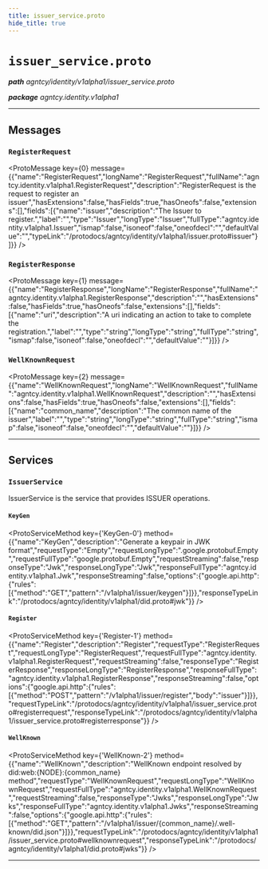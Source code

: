 ```yaml
---
title: issuer_service.proto
hide_title: true
---
```



# `issuer_service.proto`
_**path** agntcy/identity/v1alpha1/issuer_service.proto_

_**package** agntcy.identity.v1alpha1_



---

## Messages


### `RegisterRequest`
<ProtoMessage key={0} message={{"name":"RegisterRequest","longName":"RegisterRequest","fullName":"agntcy.identity.v1alpha1.RegisterRequest","description":"RegisterRequest is the request to register an issuer","hasExtensions":false,"hasFields":true,"hasOneofs":false,"extensions":[],"fields":[{"name":"issuer","description":"The Issuer to register.","label":"","type":"Issuer","longType":"Issuer","fullType":"agntcy.identity.v1alpha1.Issuer","ismap":false,"isoneof":false,"oneofdecl":"","defaultValue":"","typeLink":"/protodocs/agntcy/identity/v1alpha1/issuer.proto#issuer"}]}} />


### `RegisterResponse`
<ProtoMessage key={1} message={{"name":"RegisterResponse","longName":"RegisterResponse","fullName":"agntcy.identity.v1alpha1.RegisterResponse","description":"","hasExtensions":false,"hasFields":true,"hasOneofs":false,"extensions":[],"fields":[{"name":"uri","description":"A uri indicating an action to take to complete the registration.","label":"","type":"string","longType":"string","fullType":"string","ismap":false,"isoneof":false,"oneofdecl":"","defaultValue":""}]}} />


### `WellKnownRequest`
<ProtoMessage key={2} message={{"name":"WellKnownRequest","longName":"WellKnownRequest","fullName":"agntcy.identity.v1alpha1.WellKnownRequest","description":"","hasExtensions":false,"hasFields":true,"hasOneofs":false,"extensions":[],"fields":[{"name":"common_name","description":"The common name of the issuer","label":"","type":"string","longType":"string","fullType":"string","ismap":false,"isoneof":false,"oneofdecl":"","defaultValue":""}]}} />

---
## Services


### `IssuerService`

IssuerService is the service that provides ISSUER operations.


#### `KeyGen`
<ProtoServiceMethod key={'KeyGen-0'} method={{"name":"KeyGen","description":"Generate a keypair in JWK format","requestType":"Empty","requestLongType":".google.protobuf.Empty","requestFullType":"google.protobuf.Empty","requestStreaming":false,"responseType":"Jwk","responseLongType":"Jwk","responseFullType":"agntcy.identity.v1alpha1.Jwk","responseStreaming":false,"options":{"google.api.http":{"rules":[{"method":"GET","pattern":"/v1alpha1/issuer/keygen"}]}},"responseTypeLink":"/protodocs/agntcy/identity/v1alpha1/did.proto#jwk"}} />


#### `Register`
<ProtoServiceMethod key={'Register-1'} method={{"name":"Register","description":"Register","requestType":"RegisterRequest","requestLongType":"RegisterRequest","requestFullType":"agntcy.identity.v1alpha1.RegisterRequest","requestStreaming":false,"responseType":"RegisterResponse","responseLongType":"RegisterResponse","responseFullType":"agntcy.identity.v1alpha1.RegisterResponse","responseStreaming":false,"options":{"google.api.http":{"rules":[{"method":"POST","pattern":"/v1alpha1/issuer/register","body":"issuer"}]}},"requestTypeLink":"/protodocs/agntcy/identity/v1alpha1/issuer_service.proto#registerrequest","responseTypeLink":"/protodocs/agntcy/identity/v1alpha1/issuer_service.proto#registerresponse"}} />


#### `WellKnown`
<ProtoServiceMethod key={'WellKnown-2'} method={{"name":"WellKnown","description":"WellKnown endpoint resolved by did:web:{NODE}:{common_name} method","requestType":"WellKnownRequest","requestLongType":"WellKnownRequest","requestFullType":"agntcy.identity.v1alpha1.WellKnownRequest","requestStreaming":false,"responseType":"Jwks","responseLongType":"Jwks","responseFullType":"agntcy.identity.v1alpha1.Jwks","responseStreaming":false,"options":{"google.api.http":{"rules":[{"method":"GET","pattern":"/v1alpha1/issuer/{common_name}/.well-known/did.json"}]}},"requestTypeLink":"/protodocs/agntcy/identity/v1alpha1/issuer_service.proto#wellknownrequest","responseTypeLink":"/protodocs/agntcy/identity/v1alpha1/did.proto#jwks"}} />


---


  